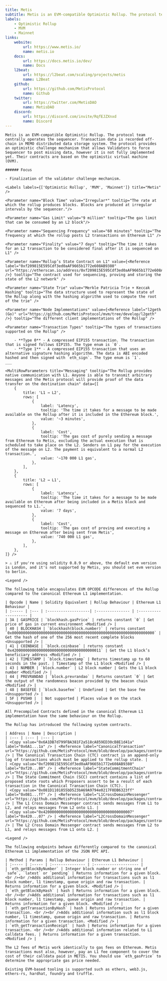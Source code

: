 ```yaml
---
title: Metis
subtitle: Metis is an EVM-compatible Optimistic Rollup. The protocol team centrally operates the sequencer. Transaction data is recorded off-chain in MEMO distributed data storage system. The protocol provides an optimistic challenge mechanism that allows Validators to force Sequencer to post missing data, however it is not fully implemented yet. Their contracts are based on the optimistic virtual machine (OVM).
labels:
    - Optimistic Rollup
    - MVM
    - Mainnet
links:
    website:
        url: https://www.metis.io/
        name: metis.io
    docs:
        url: https://docs.metis.io/dev/
        name: Docs
    l2beat:
        url: https://l2beat.com/scaling/projects/metis
        name: L2Beat
    github:
        url: https://github.com/MetisProtocol
        name: Github
    twitter:
        url: https://twitter.com/MetisDAO
        name: MetisDAO
    discord:
        url: https://discord.com/invite/RqfEJZXnxd
        name: Discord
---
```


<Section title="Overview">

    Metis is an EVM-compatible Optimistic Rollup. The protocol team centrally operates the sequencer. Transaction data is recorded off-chain in MEMO distributed data storage system. The protocol provides an optimistic challenge mechanism that allows Validators to force Sequencer to post missing data, however it is not fully implemented yet. Their contracts are based on the optimistic virtual machine (OVM).

    ###### Focus

    - Finalization of the validator challenge mechanism.

    <Labels labels={['Optimistic Rollup', 'MVM', 'Mainnet']} title="Metis" />

</Section>

<Section title="General">

    <Parameter name="Block Time" value="Irregular*" tooltip="The rate at which the rollup produces blocks. Blocks are produced at irregular intervals by the sequencer."/>

    <Parameter name="Gas Limit" value="9 million" tooltip="The gas limit that can be consumed by an L2 block"/>

    <Parameter name="Sequencing Frequency" value="60 minutes" tooltip="The frequency at which the rollup posts L2 transactions on Ethereum L1" />

    <Parameter name="Finality" value="7 days" tooltip="The time it takes for an L2 transaction to be considered final after it is sequenced on L1" />

    <Parameter name="Rollup’s State Contract on L1" value={<Reference label="0xf209815E595Cdf3ed0aAF9665b1772e608AB9380" url="https://etherscan.io/address/0xf209815E595Cdf3ed0aAF9665b1772e608AB9380" />} tooltip="The contract used for sequencing, proving and storing the state of the L2 network" />

    <Parameter name="State Trie" value="Merkle Patricia Trie + Keccak Hashing" tooltip="The data structure used to represent the state of the Rollup along with the hashing algorithm used to compute the root of the trie" />

    <Parameter name="Node Implementations" value={<Reference label="l2geth (Go)" url="https://github.com/MetisProtocol/mvm/tree/develop/l2geth" />} tooltip="The different client implementations of the Rollup" />

    <Parameter name="Transaction Types" tooltip="The types of transactions supported on the Rollup" />

        - **Type 0** - A compressed EIP155 transaction. The transaction that is signed follows EIP155. The type enum is `0`.
        - **Type 1** - A compressed EIP155 transaction that uses an alternative signature hashing algorithm. The data is ABI encoded hashed and then signed with `eth_sign`. The type enum is `1`.
    ___

    <MultiRowParameters title="Messaging" tooltip="The Rollup provides native communication with L1. Anyone is able to transmit arbitrary messages and the Metis protocol will provide proof of the data transfer on the destination chain" data={[
        {
            title: 'L1 → L2',
            rows: [
                {
                    label: 'Latency',
                    tooltip: 'The time it takes for a message to be made available on the Rollup after it is included in the Ethereum block.',
                    value: '~3 minutes',
                },
                {
                    label: 'Cost',
                    tooltip: 'The gas cost of purely sending a message from Ethereum to Metis, excluding the actual execution that is scheduled to take place on the L2. Senders on L1 pay for the execution of the message on L2. The payment is equivalent to a normal L2 transaction.',
                    value: '~170 000 L1 gas',
                },
            ],
        },
        {
            title: 'L2 → L1',
            rows: [
                {
                    label: 'Latency',
                    tooltip: 'The time it takes for a message to be made available on Ethereum after being included in a Metis block and sequenced to L1.',
                    value: '7 days',
                },
                {
                    label: 'Cost',
                    tooltip: 'The gas cost of proving and executing a message on Ethereum after being sent from Metis',
                    value: '740 000 L1 gas',
                },
            ],
        },
    ]} />

</Section>

<Section title="OPCODEs">

    > ⚠️ if you're using solidity 0.8.9 or above, the default evm version is London, and it's not supported by Metis, you should set evm version to berlin.

    <Legend />

    The following table encapsulates EVM OPCODE differences of the Rollup compared to the canonical Ethereum L1 implementation.

    | Opcode | Name | Solidity Equivalent | Rollup Behaviour | Ethereum L1 Behaviour |
    | :----- | :--- | :-------------------| :--------------- | :-------------------- |
    | 3A | GASPRICE | `blockhash.gasPrice` | returns constant `0` | Get price of gas in current environment <Modified /> |
    | 40 | BLOCKHASH | `blockhash(block.number)` | returns constant `0x0000000000000000000000000000000000000000000000000000000000000000` | Get the hash of one of the 256 most recent complete blocks <Unsupported /> |
    | 41 | COINBASE | `block.coinbase` | returns constant `0x4200000000000000000000000000000000000011` | Get the L1 block’s beneficiary address <Modified /> |
    | 42 | TIMESTAMP | `block.timestamp` | Returns timestamp up to 60 seconds in the past. | Timestamp of the L1 block <Modified /> |
    | 43 | NUMBER | `block.number` | L2 block number | Gets the L1 block number <Modified /> |
    | 44 | PREVRANDAO | `block.prevrandao` | Returns constant `0` | Get the output of the randomness beacon provided by the beacon chain <Modified /> |
    | 48 | BASEFEE | `block.basefee` | Undefined | Get the base fee <Unsupported /> |
    | 5F | PUSH0 |  | Not supported | Places value 0 on the stack <Unsupported /> |
    
</Section>

<Section title="Precompiled Contracts">

    All Precompiled Contracts defined in the canonical Ethereum L1 implementation have the same behaviour on the Rollup.

</Section>

<Section title="System Contracts">

    The Rollup has introduced the following system contracts.

    | Address | Name | Description |
    | :--- | :--- | :--- |
    | <Copy value="0x6A1DB7d799FBA381F2a518cA859ED30cB8E1d41a" label="0x6A1...1a" /> | <Reference label="CanonicalTransaction" url="https://github.com/MetisProtocol/mvm/blob/develop/packages/contracts/contracts/MVM/MVM_CanonicalTransaction.sol" /> | The Canonical Transaction Chain (CTC) contract is an append-only log of transactions which must be applied to the rollup state. |
    | <Copy value="0xf209815E595Cdf3ed0aAF9665b1772e608AB9380" label="0xf20...80" /> | <Reference label="StateCommitmentChain" url="https://github.com/MetisProtocol/mvm/blob/develop/packages/contracts/contracts/L1/rollup/StateCommitmentChain.sol" /> | The State Commitment Chain (SCC) contract contains a list of proposed state roots which Proposers assert to be a result of each transaction in the Canonical Transaction Chain (CTC). |
    | <Copy value="0x081D1101855bD523bA69A9794e0217F0DB6323ff" label="0x081...ff" /> | <Reference label="L1CrossDomainMessenger" url="https://github.com/MetisProtocol/mvm/blob/develop/packages/contracts/contracts/L1/messaging/L1CrossDomainMessenger.sol" /> | The L1 Cross Domain Messenger contract sends messages from L1 to L2, and relays messages from L2 onto L1. |
    | <Copy value="0x4200000000000000000000000000000000000007" label="0x420...07" /> | <Reference label="L2CrossDomainMessenger" url="https://github.com/MetisProtocol/mvm/blob/develop/packages/contracts/contracts/L2/messaging/L2CrossDomainMessenger.sol" /> | The L2 Cross Domain Messenger contract sends messages from L2 to L1, and relays messages from L1 onto L2. |
    
</Section>

<Section title="RPC-API">

    <Legend />

    The following endpoints behave differently compared to the canonical Ethereum L1 implementation of the JSON RPC API.

    | Method | Params | Rollup Behaviour | Ethereum L1 Behaviour |
    | :----- | :----- | :--------------- | :-------------------- |
    | `eth_getBlockByNumber` | Integer block number or string one of `safe`, `latest` or `pending` | Returns information for a given block.<br /><br />Adds additional information for transactions such as l1 block number, l1 timestamp, queue origin and raw transaction. | Returns information for a given block. <Modified /> |
    | `eth_getBlockByHash` | hash | Returns information for a given block.<br /><br />Adds additional information for transactions such as l1 block number, l1 timestamp, queue origin and raw transaction. | Returns information for a given block. <Modified /> |
    | `eth_getTransactionByHash` | hash | Returns information for a given transaction. <br /><br />Adds additional information such as l1 block number, l1 timestamp, queue origin and raw transaction. | Returns information for a given transaction. <Modified /> |
    | `eth_getTransactionReceipt` | hash | Returns information for a given transaction. <br /><br />Adds additional information related to L1 calldata fees. | Returns information for a given transaction. <Modified /> |

</Section>

<Section title="Transaction Fees">

    The L2 fees of Metis work identically to gas fees on Ethereum. Metis transactions must also, however, pay an L1 fee component to cover the cost of their calldata paid in METIS. You should use `eth_gasPrice` to determine the appropriate gas price needed.

</Section>

<Section title="Tools">

    Existing EVM-based tooling is supported such as ethers, web3.js, ethers-rs, hardhat, foundry and truffle.

</Section>
